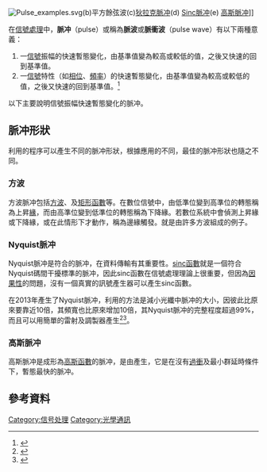 {{NoteTA
|G1=Communication
|G2=Signals and Systems
|T=zh-cn:脈波;zh-tw:脈衝;
|1=zh-cn:脈冲;zh-tw:脈衝;
}}
[[File:Pulse_examples.svg|thumb]](b)平方餘弦波(c)[[狄拉克δ函數|狄拉克脈冲]](d) [[Sinc函数|Sinc脈冲]](e) [[高斯函数|高斯脈冲]]]]

在[[信號處理|信號處理]]中，'''脈冲'''（pulse）或稱為'''脈波'''或'''脈衝波'''（pulse wave）有以下兩種意義： 
#一[[信號|信號]]振幅的快速暫態變化，由基準值變為較高或較低的值，之後又快速的回到基準值。
#一[[信號|信號]]特性（如[[相位|相位]]、[[頻率|頻率]]）的快速暫態變化，由基準值變為較高或較低的值，之後又快速的回到基準值。<ref>{{FS1037C MS188}}</ref>

以下主要說明信號振幅快速暫態變化的脈冲。

==脈冲形狀==
利用{{link-en|脈冲整形|pulse-shaping}}的程序可以產生不同的脈冲形狀，根據應用的不同，最佳的脈冲形狀也隨之不同。

===方波===
方波脈冲包括[[方波|方波]]、{{link-en|Boxcar函數|boxcar function}}及[[矩形函數|矩形函數]]等。在數位信號中，由低準位變到高準位的轉態稱為上昇[[信号边缘|緣]]，而由高準位變到低準位的轉態稱為下降緣。若數位系統中會偵測上昇緣或下降緣，或在此情形下才動作，稱為邊緣觸發。{{link-en|數位時序圖|Digital timing diagram}}就是由許多方波組成的例子。

===Nyquist脈冲===
Nyquist脈冲是符合{{link-en|Nyquist碼間干擾標準|Nyquist ISI criterion}}的脈冲，在資料傳輸有其重要性。[[sinc函數|sinc函數]]就是一個符合Nyquist碼間干擾標準的脈冲，因此sinc函數在信號處理理論上很重要，但因為[[因果性|因果性]]的問題，沒有一個真實的訊號產生器可以產生sinc函數。

在2013年產生了Nyquist脈冲，利用的方法是減小光纖中脈冲的大小，因彼此比原來要靠近10倍，其頻寬也比原來增加10倍，其Nyquist脈冲的完整程度超過99%，而且可以用簡單的雷射及調製器產生<ref>{{cite web |author=Joel Detrow |url=http://www.gizmag.com/optical-fiber-throughput-breakthrough/30038/ |title=Pointy pulses improve optical fiber throughput by a factor of 10 |publisher=Gizmag.com |date= |accessdate=2013-12-06 |archive-date=2016-04-16 |archive-url=https://web.archive.org/web/20160416014705/http://www.gizmag.com/optical-fiber-throughput-breakthrough/30038/ |dead-url=no }}</ref><ref>{{cite journal |url=http://www.nature.com/ncomms/2013/131204/ncomms3898/full/ncomms3898.html |title=Optical sinc-shaped Nyquist pulses of exceptional quality : Nature Communications : Nature Publishing Group |publisher=Nature.com |date= |author=Marcelo A. Soto, Mehdi Alem, Mohammad Amin Shoaie, Armand Vedadi, Camille-Sophie Brès, Luc Thévenaz & Thomas Schneider |accessdate=2013-12-07 |archive-date=2016-04-01 |archive-url=https://web.archive.org/web/20160401015150/http://www.nature.com/ncomms/2013/131204/ncomms3898/full/ncomms3898.html |dead-url=no }}</ref>。

===高斯脈冲===
高斯脈冲是成形為[[高斯函數|高斯函數]]的脈冲，是由{{link-en|高斯濾波器|Gaussian filter}}產生，它是在沒有[[過衝|過衝]]及最小群延時條件下，暫態最快的脈冲。

== 參考資料 ==
{{reflist}}

[[Category:信号处理|Category:信号处理]]
[[Category:光學通訊|Category:光學通訊]]